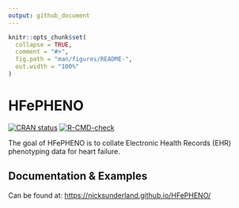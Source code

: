 ```yaml
---
output: github_document
---
```


<!-- README.md is generated from README.Rmd. Please edit that file -->

```r
knitr::opts_chunk$set(
  collapse = TRUE,
  comment = "#>",
  fig.path = "man/figures/README-",
  out.width = "100%"
)
```

# HFePHENO

<!-- badges: start -->
[![CRAN status](https://www.r-pkg.org/badges/version/HFePHENO)](https://CRAN.R-project.org/package=HFePHENO)
[![R-CMD-check](https://github.com/nicksunderland/HFePHENO/actions/workflows/R-CMD-check.yaml/badge.svg)](https://github.com/nicksunderland/HFePHENO/actions/workflows/R-CMD-check.yaml)
<!-- badges: end -->

The goal of HFePHENO is to collate Electronic Health Records (EHR) phenotyping data for heart
failure.

## Documentation & Examples

Can be found at: [https://nicksunderland.github.io/HFePHENO/](https://nicksunderland.github.io/HFePHENO/)

